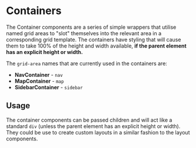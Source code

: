
<Meta title="Containers/Containers" component={Sidebar}/>

# Containers

The Container components are a series of simple wrappers that utilise named grid areas to "slot" themselves into the relevant area in a corresponding grid template. The containers have styling that will cause them to take 100% of the height and width available, **if the parent element has an explicit height or width.**

The `grid-area` names that are currently used in the containers are:

* **NavContainer** - `nav`
* **MapContainer** - `map`
* **SidebarContainer** - `sidebar`

## Usage

The container components can be passed children and will act like a standard `div` (unless the parent element has an explicit height or width). They could be use to create custom layouts in a similar fashion to the layout components.